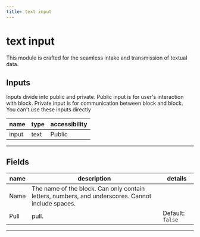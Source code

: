 ```yaml
---
title: text input
---
```


# text input
This module is crafted for the seamless intake and transmission of textual data.

## Inputs
Inputs divide into public and private. Public input is for user's interaction with block. Private input is for communication between block and block. You can't use these inputs directly

| name | type | accessibility |
|------|------|---------------|
| input | text | Public |
---
## Fields
| name | description | details |
|------|-------------|------------|
| Name | The name of the block. Can only contain letters, numbers, and underscores. Cannot include spaces.
Pull | pull. | Default: `false`

---
    